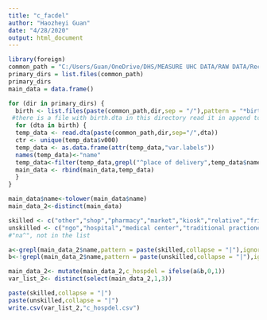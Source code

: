 ```yaml
---
title: "c_facdel"
author: "Haozheyi Guan"
date: "4/28/2020"
output: html_document
---
```


```r
library(foreign)
common_path = "C:/Users/Guan/OneDrive/DHS/MEASURE UHC DATA/RAW DATA/Recode VII"
primary_dirs = list.files(common_path)
primary_dirs
main_data = data.frame()

for (dir in primary_dirs) {
  birth <- list.files(paste(common_path,dir,sep = "/"),pattern = "*birth")
 #there is a file with birth.dta in this directory read it in append to a data.frame
  for (dta in birth) {
  temp_data <- read.dta(paste(common_path,dir,sep="/",dta))
  ctr <- unique(temp_data$v000)
  temp_data <- as.data.frame(attr(temp_data,"var.labels"))
  names(temp_data)<-"name"
  temp_data<-filter(temp_data,grepl("^place of delivery",temp_data$name,ignore.case = TRUE))%>%mutate(country = ctr)
  main_data <- rbind(main_data,temp_data)
  }
}

main_data$name<-tolower(main_data$name)
main_data_2<-distinct(main_data)

skilled <- c("other","shop","pharmacy","market","kiosk","relative","friend", "church","drug","addo","hilot","traditional","cs private medical","cs public sector","no treatment") 
unskilled <- c("ngo","hospital","medical center","traditional practioner$")
#"na^", not in the list

a<-grepl(main_data_2$name,pattern = paste(skilled,collapse = "|"),ignore.case = TRUE)
b<-!grepl(main_data_2$name,pattern = paste(unskilled,collapse = "|"),ignore.case = TRUE)   

main_data_2<- mutate(main_data_2,c_hospdel = ifelse(a&b,0,1))
var_list_2<- distinct(select(main_data_2,1,3))

paste(skilled,collapse = "|")
paste(unskilled,collapse = "|")
write.csv(var_list_2,"c_hospdel.csv")
```




